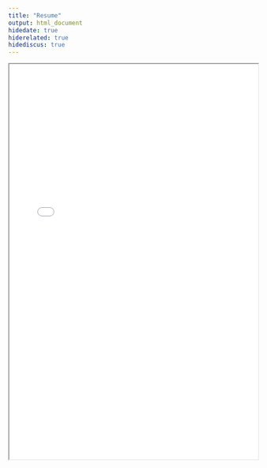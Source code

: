 ---
title: "Resume"
output: html_document
hidedate: true
hiderelated: true
hidediscus: true
---

<center>
<iframe src="/resume.pdf" width="100%" height="800" border="0"></iframe>
</center>
